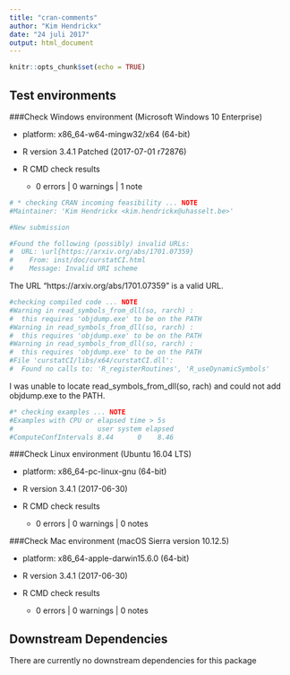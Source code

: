 ```yaml
---
title: "cran-comments"
author: "Kim Hendrickx"
date: "24 juli 2017"
output: html_document
---
```


```r
knitr::opts_chunk$set(echo = TRUE)
```

## Test environments 

###Check Windows environment  (Microsoft Windows 10 Enterprise)

* platform: x86_64-w64-mingw32/x64 (64-bit) 

* R version 3.4.1 Patched (2017-07-01 r72876)

* R CMD check results
    * 0 errors | 0 warnings | 1 note 
    
 ```r
# * checking CRAN incoming feasibility ... NOTE
#Maintainer: 'Kim Hendrickx <kim.hendrickx@uhasselt.be>'

#New submission

#Found the following (possibly) invalid URLs:
#  URL: \url{https://arxiv.org/abs/1701.07359}
#    From: inst/doc/curstatCI.html
#    Message: Invalid URI scheme
```
The URL  "https://arxiv.org/abs/1701.07359 " is a valid URL.    
    
```r
#checking compiled code ... NOTE
#Warning in read_symbols_from_dll(so, rarch) :
#  this requires 'objdump.exe' to be on the PATH
#Warning in read_symbols_from_dll(so, rarch) :
#  this requires 'objdump.exe' to be on the PATH
#Warning in read_symbols_from_dll(so, rarch) :
#  this requires 'objdump.exe' to be on the PATH
#File 'curstatCI/libs/x64/curstatCI.dll':
#  Found no calls to: 'R_registerRoutines', 'R_useDynamicSymbols'
```
 
 I was unable to locate read_symbols_from_dll(so, rach) and could not add objdump.exe to the PATH.
 

```r
#* checking examples ... NOTE
#Examples with CPU or elapsed time > 5s
#                     user system elapsed
#ComputeConfIntervals 8.44      0    8.46
```

 
###Check Linux environment (Ubuntu 16.04 LTS)

* platform: x86_64-pc-linux-gnu (64-bit) 

* R version 3.4.1 (2017-06-30)

* R CMD check results
    * 0 errors | 0 warnings | 0 notes 

###Check Mac environment  (macOS Sierra version 10.12.5)

* platform: x86_64-apple-darwin15.6.0 (64-bit)
 
* R version 3.4.1  (2017-06-30) 

* R CMD check results 
    * 0 errors | 0 warnings | 0 notes 


## Downstream Dependencies
There are currently no downstream dependencies for this package

